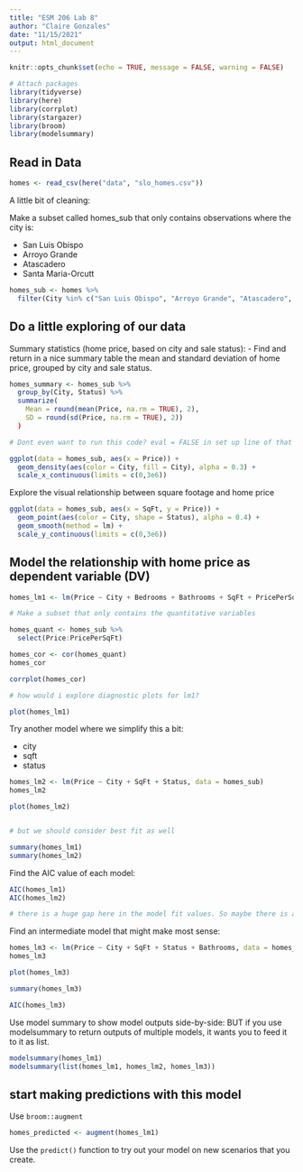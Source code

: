 ```yaml
---
title: "ESM 206 Lab 8"
author: "Claire Gonzales"
date: "11/15/2021"
output: html_document
---
```


```r
knitr::opts_chunk$set(echo = TRUE, message = FALSE, warning = FALSE)

# Attach packages
library(tidyverse)
library(here)
library(corrplot)
library(stargazer)
library(broom)
library(modelsummary)
```

## Read in Data

```r
homes <- read_csv(here("data", "slo_homes.csv"))
```

A little bit of cleaning:

Make a subset called homes_sub that only contains observations where the city is:

- San Luis Obispo
- Arroyo Grande
- Atascadero
- Santa Maria-Orcutt

```r
homes_sub <- homes %>% 
  filter(City %in% c("San Luis Obispo", "Arroyo Grande", "Atascadero", "Santa Maria-Orcutt"))
```

## Do a little exploring of our data

Summary statistics (home price, based on city and sale status):
- Find and return in a nice summary table the mean and standard deviation of home price, grouped by city and sale status.

```r
homes_summary <- homes_sub %>% 
  group_by(City, Status) %>% 
  summarize(
    Mean = round(mean(Price, na.rm = TRUE), 2),
    SD = round(sd(Price, na.rm = TRUE), 2))
  )

# Dont even want to run this code? eval = FALSE in set up line of that code chunk

ggplot(data = homes_sub, aes(x = Price)) +
  geom_density(aes(color = City, fill = City), alpha = 0.3) +
  scale_x_continuous(limits = c(0,3e6))
```

Explore the visual relationship between square footage and home price

```r
ggplot(data = homes_sub, aes(x = SqFt, y = Price)) +
  geom_point(aes(color = City, shape = Status), alpha = 0.4) +
  geom_smooth(method = lm) +
  scale_y_continuous(limits = c(0,3e6))
```

## Model the relationship with home price as dependent variable (DV)

```r

homes_lm1 <- lm(Price ~ City + Bedrooms + Bathrooms + SqFt + PricePerSqFt + Status, data = homes_sub)

# Make a subset that only contains the quantitative variables 

homes_quant <- homes_sub %>% 
  select(Price:PricePerSqFt)

homes_cor <- cor(homes_quant)
homes_cor

corrplot(homes_cor)

# how would i explore diagnostic plots for lm1?

plot(homes_lm1)
```

Try another model where we simplify this a bit:

- city
- sqft
- status

```r
homes_lm2 <- lm(Price ~ City + SqFt + Status, data = homes_sub)
homes_lm2

plot(homes_lm2)


# but we should consider best fit as well 

summary(homes_lm1)
summary(homes_lm2)
```

Find the AIC value of each model:

```r
AIC(homes_lm1)
AIC(homes_lm2)

# there is a huge gap here in the model fit values. So maybe there is an intermediate model that would be best
```

Find an intermediate model that might make most sense:

```r
homes_lm3 <- lm(Price ~ City + SqFt + Status + Bathrooms, data = homes_sub)
homes_lm3

plot(homes_lm3)

summary(homes_lm3)

AIC(homes_lm3)
```

Use model summary to show model outputs side-by-side:
BUT if you use modelsummary to  return outputs of multiple models, it wants you to feed it to it as list.
```r
modelsummary(homes_lm1)
modelsummary(list(homes_lm1, homes_lm2, homes_lm3))
```

## start making predictions with this model

Use `broom::augment`

```r
homes_predicted <- augment(homes_lm1)
```

Use the `predict()` function to try out your model on new scenarios that you create. 

